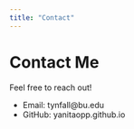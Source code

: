 ```yaml
---
title: "Contact"
---
```


# Contact Me

Feel free to reach out!

- Email: tynfall@bu.edu
- GitHub: yanitaopp.github.io